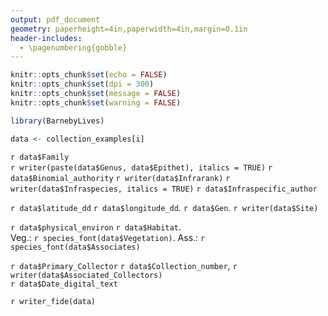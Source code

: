 ```yaml
---
output: pdf_document
geometry: paperheight=4in,paperwidth=4in,margin=0.1in
header-includes:
  - \pagenumbering{gobble}
---
```

```r
knitr::opts_chunk$set(echo = FALSE)
knitr::opts_chunk$set(dpi = 300) 
knitr::opts_chunk$set(message = FALSE)
knitr::opts_chunk$set(warning = FALSE)
```

```r
library(BarnebyLives)
```

```r
data <- collection_examples[i]
```

\fontsize{14pt}{14pt}
\begin{center}
\textbf{Seeds of Success}
\end{center}
\fontsize{12pt}{12pt}
`r data$Family`  
`r writer(paste(data$Genus, data$Epithet), italics = TRUE)` `r data$Binomial_authority` `r writer(data$Infrarank)` `r writer(data$Infraspecies, italics = TRUE)` `r data$Infraspecific_author` 

\vspace*{\fill}
\fontsize{10pt}{10pt}
`r data$latitude_dd` `r data$longitude_dd`. `r data$Gen`. `r writer(data$Site)` 

`r data$physical_environ` `r data$Habitat`.  
Veg.: `r species_font(data$Vegetation)`. Ass.: `r species_font(data$Associates)`

\vspace*{\fill}
\fontsize{12pt}{12pt}

`r data$Primary_Collector` `r data$Collection_number`,  `r writer(data$Associated_Collectors)`  
`r data$Date_digital_text` 

`r writer_fide(data)`
